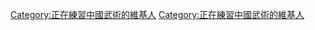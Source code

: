 {{Userbox
  |id=[[File:Shaolinsi.JPG|60px]]
  |id-c=white
  |id-fc=
  |id-s=14
  |info=这个用户練習'''[[中國武術]]'''。
  |info-c=orange
  |info-s=10
  |info-fc=white
  |border-c=black
  |border-s=1
}}<includeonly>[[Category:正在練習中國武術的維基人]]</includeonly><noinclude>
[[Category:正在練習中國武術的維基人]]
</noinclude>